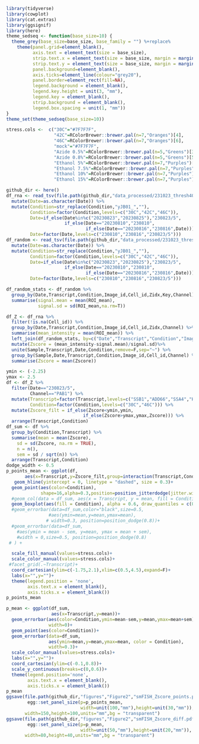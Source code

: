 ```r
library(tidyverse)
library(cowplot)
library(cat.extras)
library(ggsignif)
library(here)
theme_sedseq <- function(base_size=10) {
  theme_grey(base_size=base_size, base_family = "") %+replace%
    theme(panel.grid=element_blank(),
          axis.text = element_text(size = base_size),
          strip.text.x = element_text(size = base_size, margin = margin(t = 10)),
          strip.text.y = element_text(size = base_size, margin = margin(r = 10)),
          panel.background=element_blank(),
          axis.ticks=element_line(colour="grey20"),
          panel.border=element_rect(fill=NA),
          legend.background = element_blank(),
          legend.key.height = unit(3, "mm"),
          legend.key = element_blank(),
          strip.background = element_blank(),
          legend.box.spacing = unit(1, "mm"))
}
theme_set(theme_sedseq(base_size=10))

stress.cols <-  c("30C"="#7F7F7F",
                  "42C"=RColorBrewer::brewer.pal(n=7,"Oranges")[4],
                  "46C"=RColorBrewer::brewer.pal(n=7,"Oranges")[6],
                  "mock"="#7F7F7F",
                  "Azide 0.5%"=RColorBrewer::brewer.pal(n=5,"Greens")[3],
                  "Azide 0.8%"=RColorBrewer::brewer.pal(n=5,"Greens")[5],
                  "Ethanol 5%"=RColorBrewer::brewer.pal(n=7,"Purples")[3],
                  "Ethanol 7.5%"=RColorBrewer::brewer.pal(n=7,"Purples")[5],
                  "Ethanol 10%"=RColorBrewer::brewer.pal(n=7,"Purples")[6],
                  "Ethanol 15%"=RColorBrewer::brewer.pal(n=7,"Purples")[7])
```

```r
github_dir <- here()
df_rna <- read_tsv(file.path(github_dir,"data_processed/231023_thresh400_analyze_smFISH_RNA.tsv.gz")) %>%
  mutate(Date=as.character(Date)) %>%
  mutate(Condition=str_replace(Condition,"yJB01_",""),
         Condition=factor(Condition,levels=c("30C","42C","46C")),
         Date=if_else(Date%in%c("20230823","20230825"),"230823/5",
                      if_else(Date=="20230810","230810",
                              if_else(Date=="20230816","230816",Date))),
         Date=factor(Date,levels=c("230810","230816","230823/5")))
df_random <- read_tsv(file.path(github_dir,"data_processed/231023_thresh400_analyze_smFISH_random.tsv.gz")) %>%
  mutate(Date=as.character(Date)) %>%
  mutate(Condition=str_replace(Condition,"yJB01_",""),
         Condition=factor(Condition,levels=c("30C","42C","46C")),
         Date=if_else(Date%in%c("20230823","20230825"),"230823/5",
                      if_else(Date=="20230810","230810",
                              if_else(Date=="20230816","230816",Date))),
         Date=factor(Date,levels=c("230810","230816","230823/5")))

df_random_stats <- df_random %>%
  group_by(Date,Transcript,Condition,Image_id,Cell_id,Zidx,Key,Channel) %>%
  summarise(signal.mean = mean(ROI_mean),
            signal.sd = sd(ROI_mean,na.rm=T))

df_Z <- df_rna %>%
  filter(!is.na(Cell_id)) %>%
  group_by(Date,Transcript,Condition,Image_id,Cell_id,Zidx,Channel) %>%
  summarise(mean_intensity = mean(ROI_mean)) %>%
  left_join(df_random_stats, by=c("Date","Transcript","Condition","Image_id","Cell_id","Zidx","Channel")) %>%
  mutate(Zscore = (mean_intensity-signal.mean)/signal.sd)%>%
  unite(Sample,Transcript,Date,Condition,remove=F,sep="~") %>%
  group_by(Sample,Date,Transcript,Condition,Image_id,Cell_id,Channel) %>%
  summarise(Zscore = mean(Zscore))

ymin <- (-2.25)
ymax <- 2.5
df <- df_Z %>%
  filter(Date=="230823/5",
         Channel=="PAB1") %>%
  mutate(Transcript=factor(Transcript,levels=c("SSB1","ADD66","SSA4","HSP104")),
         Condition=factor(Condition,levels=c("30C","46C"))) %>%
  mutate(Zscore_filt = if_else(Zscore<ymin,ymin,
                             if_else(Zscore>ymax,ymax,Zscore))) %>%
  arrange(Transcript,Condition)
df_sum <- df %>%
  group_by(Condition,Transcript) %>%
  summarise(mean = mean(Zscore),
    sd = sd(Zscore, na.rm = TRUE),
    n = n(),
    sem = sd / sqrt(n)) %>%
  arrange(Transcript,Condition)
dodge_width <- 0.5
p_points_mean <- ggplot(df,
       aes(x=Transcript,y=Zscore_filt,group=interaction(Transcript,Condition)))+
   geom_hline(yintercept = 0, linetype = "dashed", size = 0.3)+
  geom_point(aes(color=Condition),
             shape=16,alpha=0.3,position=position_jitterdodge(jitter.width=0.2,dodge.width = 0.8), size = 0.3)+
  #geom_col(data = df_sum, aes(x = Transcript, y = mean, fill = Condition), position=position_dodge(dodge_width), color = "black")+
  geom_boxplot(aes(fill = Condition), alpha = 0.6, draw_quantiles = c(0.5),position=position_dodge(0.8), size = 0.3, outliers = FALSE)+
  #geom_errorbar(data=df_sum,color="black",size=0.5,
                #aes(ymin=mean,y=mean,ymax=mean),
               # width=0.3, position=position_dodge(0.8))+
  #geom_errorbar(data=df_sum,
    #aes(ymin = mean - sem, y=mean, ymax = mean + sem),
    #width = 0,size=0.5, position=position_dodge(0.8)
 # ) +

  scale_fill_manual(values=stress.cols)+
  scale_color_manual(values=stress.cols)+
 #facet_grid(.~Transcript)+
  coord_cartesian(ylim=c(-1.75,2.1),xlim=c(0.5,4.5),expand=F)+
  labs(x="",y="")+
  theme(legend.position = 'none',
        axis.text.x = element_blank(),
        axis.ticks.x = element_blank())
p_points_mean

p_mean <- ggplot(df_sum,
                 aes(x=Transcript,y=mean))+
  geom_errorbar(aes(color=Condition,ymin=mean-sem,y=mean,ymax=mean+sem),
                width=0)+
  geom_point(aes(color=Condition))+
  geom_errorbar(data=df_sum,
                aes(ymin=mean,y=mean,ymax=mean, color = Condition),
                width=0.3)+
  scale_color_manual(values=stress.cols)+
  labs(x="",y="")+
  coord_cartesian(ylim=c(-0.1,0.8))+
  scale_y_continuous(breaks=c(0,0.6))+
  theme(legend.position='none',
        axis.text.x = element_blank(),
        axis.ticks.x = element_blank())
p_mean
ggsave(file.path(github_dir,"figures","Figure2","smFISH_Zscore_points.pdf"),
        egg::set_panel_size(p=p_points_mean,
                            width=unit(100,"mm"),height=unit(30,"mm")),
       width=150,height=100,units="mm",bg = "transparent")
ggsave(file.path(github_dir,"figures","Figure2","smFISH_Zscore_diff.pdf"),
        egg::set_panel_size(p=p_mean,
                            width=unit(50,"mm"),height=unit(20,"mm")),
       width=80,height=40,units="mm",bg = "transparent")
```

